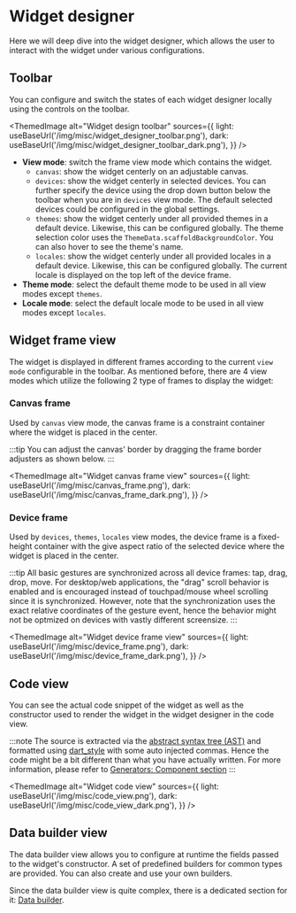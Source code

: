 
# Widget designer

Here we will deep dive into the widget designer, which allows the user to interact with the widget under various configurations.

## Toolbar

You can configure and switch the states of each widget designer locally using the controls on the toolbar.

<ThemedImage
  alt="Widget design toolbar"
  sources={{
    light: useBaseUrl('/img/misc/widget_designer_toolbar.png'),
    dark: useBaseUrl('/img/misc/widget_designer_toolbar_dark.png'),
  }}
/>

- **View mode**: switch the frame view mode which contains the widget.
  - `canvas`: show the widget centerly on an adjustable canvas.
  - `devices`: show the widget centerly in selected devices. You can further specify the device using the drop down button below the toolbar when 
  you are in `devices` view mode. The default selected devices could be configured in the global settings.
  - `themes`: show the widget centerly under all provided themes in a default device. Likewise, this can be configured globally. The theme selection
  color uses the `ThemeData.scaffoldBackgroundColor`. You can also hover to see the theme's name.
  - `locales`: show the widget centerly under all provided locales in a default device. Likewise, this can be configured globally. The current locale
  is displayed on the top left of the device frame.
- **Theme mode**: select the default theme mode to be used in all view modes except `themes`.
- **Locale mode**: select the default locale mode to be used in all view modes except `locales`.

## Widget frame view

The widget is displayed in different frames according to the current `view mode` configurable in the toolbar. As mentioned before, there are 4 view modes 
which utilize the following 2 type of frames to display the widget:

### Canvas frame
Used by `canvas` view mode, the canvas frame is a constraint container where the widget is placed in the center. 

:::tip
You can adjust the canvas' border by dragging the frame border adjusters as shown below.
:::

<ThemedImage
  alt="Widget canvas frame view"
  sources={{
    light: useBaseUrl('/img/misc/canvas_frame.png'),
    dark: useBaseUrl('/img/misc/canvas_frame_dark.png'),
  }}
/>



### Device frame
Used by `devices`, `themes`, `locales` view modes, the device frame is a fixed-height container with the give aspect ratio of the selected device where the widget is placed in the center. 

:::tip
All basic gestures are synchronized across all device frames: tap, drag, drop, move. For desktop/web applications, the "drag" scroll behavior is enabled and is encouraged instead 
of touchpad/mouse wheel scrolling since it is synchronized. However, note that the synchronization uses the exact relative coordinates of the gesture event, hence the behavior might 
not be optmized on devices with vastly different screensize.
:::

<ThemedImage
  alt="Widget device frame view"
  sources={{
    light: useBaseUrl('/img/misc/device_frame.png'),
    dark: useBaseUrl('/img/misc/device_frame_dark.png'),
  }}
/>

## Code view

You can see the actual code snippet of the widget as well as the constructor used to render the widget in the widget designer in the code view.

:::note
The source is extracted via the [abstract syntax tree (AST)](https://en.wikipedia.org/wiki/Abstract_syntax_tree) and formatted using [dart_style](https://github.com/dart-lang/dart_style) with some auto injected commas. Hence 
the code might be a bit different than what you have actually written. For more information, please refer to [Generators: Component section](/docs/codegen/generators#component-section)
:::

<ThemedImage
  alt="Widget code view"
  sources={{
    light: useBaseUrl('/img/misc/code_view.png'),
    dark: useBaseUrl('/img/misc/code_view_dark.png'),
  }}
/>


## Data builder view

The data builder view allows you to configure at runtime the fields passed to the widget's constructor. A set of predefined builders for common
types are provided. You can also create and use your own builders.

Since the data builder view is quite complex, there is a dedicated section for it: [Data builder](/docs/designer/data_builder).
